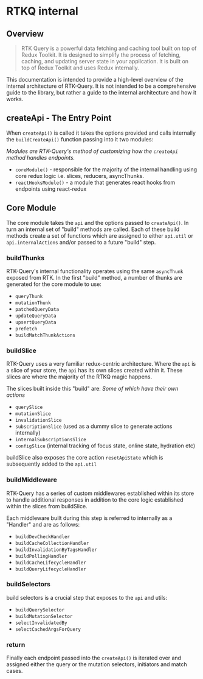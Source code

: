# RTKQ internal

## Overview

> RTK Query is a powerful data fetching and caching tool built on top of Redux Toolkit. It is designed to simplify the process of fetching, caching, and updating server state in your application. It is built on top of Redux Toolkit and uses Redux internally.

This documentation is intended to provide a high-level overview of the internal architecture of RTK-Query. It is not intended to be a comprehensive guide to the library, but rather a guide to the internal architecture and how it works.

## createApi - The Entry Point

When `createApi()` is called it takes the options provided and calls internally the `buildCreateApi()` function passing into it two modules:

_Modules are RTK-Query's method of customizing how the `createApi` method handles endpoints._

- `coreModule()` - responsible for the majority of the internal handling using core redux logic i.e. slices, reducers, asyncThunks.
- `reactHooksModule()` - a module that generates react hooks from endpoints using react-redux

## Core Module

The core module takes the `api` and the options passed to `createApi()`. In turn an internal set of "build" methods are called. Each of these build methods create a set of functions which are assigned to either `api.util` or `api.internalActions` and/or passed to a future "build" step.

### buildThunks

RTK-Query's internal functionality operates using the same `asyncThunk` exposed from RTK. In the first "build" method, a number of thunks are generated for the core module to use:

- `queryThunk`
- `mutationThunk`
- `patchedQueryData`
- `updateQueryData`
- `upsertQueryData`
- `prefetch`
- `buildMatchThunkActions`

### buildSlice

RTK-Query uses a very familiar redux-centric architecture. Where the `api` is a slice of your store, the `api` has its own slices created within it. These slices are where the majority of the RTKQ magic happens.

The slices built inside this "build" are:
_Some of which have their own actions_

- `querySlice`
- `mutationSlice`
- `invalidationSlice`
- `subscriptionSlice` (used as a dummy slice to generate actions internally)
- `internalSubscriptionsSlice`
- `configSlice` (internal tracking of focus state, online state, hydration etc)

buildSlice also exposes the core action `resetApiState` which is subsequently added to the `api.util`

### buildMiddleware

RTK-Query has a series of custom middlewares established within its store to handle additional responses in addition to the core logic established within the slices from buildSlice.

Each middleware built during this step is referred to internally as a "Handler" and are as follows:

- `buildDevCheckHandler`
- `buildCacheCollectionHandler`
- `buildInvalidationByTagsHandler`
- `buildPollingHandler`
- `buildCacheLifecycleHandler`
- `buildQueryLifecycleHandler`

### buildSelectors

build selectors is a crucial step that exposes to the `api` and utils:

- `buildQuerySelector`
- `buildMutationSelector`
- `selectInvalidatedBy`
- `selectCachedArgsForQuery`

### return

Finally each endpoint passed into the `createApi()` is iterated over and assigned either the query or the mutation selectors, initiators and match cases.

